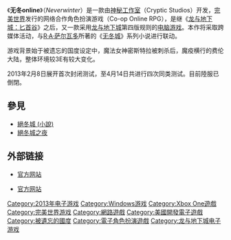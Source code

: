 {{noteTA
|G1=Games
|1=zh-cn:无冬online; zh-tw:絕冬城之夜online;
}}

《'''无冬online'''》（''Neverwinter''）是一款由[[神秘工作室|神秘工作室]]（Cryptic Studios）开发，[[完美世界|完美世界]]发行的网络合作角色扮演游戏（Co-op Online RPG），是继《[[龙与地下城：匕首谷|龙与地下城：匕首谷]]》之后，又一款采用[[龙与地下城|龙与地下城]]第四版规则的[[电脑游戏|电脑游戏]]。本作将采取跨媒体活动，与[[R·A·萨尔瓦多|R·A·萨尔瓦多]]所著的《[[无冬城_(小说)|无冬城]]》系列小说进行联动。

游戏背景始于被遗忘的国度设定中，魔法女神密斯特拉被刺杀后，魔疫横行的费伦大陆，整体环境较3E有较大变化。

2013年2月8日展开首次封闭测试，至4月14日共进行四次同类测试。目前陸服已倒閉。

== 參見 ==
*[[絕冬城_(小說)|絕冬城 (小說)]]
*[[絕冬城之夜|絕冬城之夜]]

== 外部链接 ==
* {{en}}[http://www.playneverwinter.com/ 官方网站] {{WebCite|url=https://www.webcitation.org/67eNdI2m1?url=https://register.perfectworld.com/nw_splash |date=20120514085316 |dateformat=iso }}
* {{zh-cn}}[http://nw.wanmei.com/ 官方网站] {{Wayback|url=http://nw.wanmei.com/ |date=20171023222606 }}

{{DEFAULTSORT:Neverwinter Online}}
[[Category:2013年电子游戏|Category:2013年电子游戏]]
[[Category:Windows游戏|Category:Windows游戏]]
[[Category:Xbox_One遊戲|Category:Xbox One遊戲]]
[[Category:完美世界游戏|Category:完美世界游戏]]
[[Category:網路遊戲|Category:網路遊戲]]
[[Category:美國開發電子遊戲|Category:美國開發電子遊戲]]
[[Category:被遺忘的國度|Category:被遺忘的國度]]
[[Category:電子角色扮演遊戲|Category:電子角色扮演遊戲]]
[[Category:龙与地下城电子游戏|Category:龙与地下城电子游戏]]